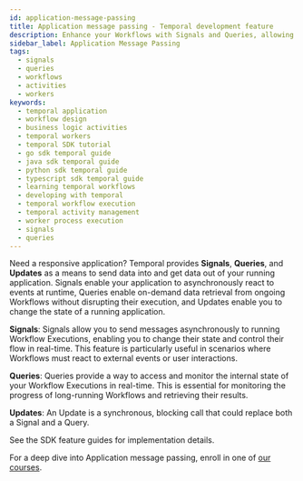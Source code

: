 ```yaml
---
id: application-message-passing
title: Application message passing - Temporal development feature
description: Enhance your Workflows with Signals and Queries, allowing dynamic responses to external events and real-time state access for comprehensive monitoring and tracking.
sidebar_label: Application Message Passing
tags:
  - signals
  - queries
  - workflows
  - activities
  - workers
keywords:
  - temporal application
  - workflow design
  - business logic activities
  - temporal workers
  - temporal SDK tutorial
  - go sdk temporal guide
  - java sdk temporal guide
  - python sdk temporal guide
  - typescript sdk temporal guide
  - learning temporal workflows
  - developing with temporal
  - temporal workflow execution
  - temporal activity management
  - worker process execution
  - signals
  - queries
---
```



Need a responsive application?
Temporal provides **Signals**, **Queries**, and **Updates** as a means to send data into and get data out of your running application.
Signals enable your application to asynchronously react to events at runtime, Queries enable on-demand data retrieval from ongoing Workflows without disrupting their execution, and Updates enable you to change the state of a running application.

**Signals**: Signals allow you to send messages asynchronously to running Workflow Executions, enabling you to change their state and control their flow in real-time.
This feature is particularly useful in scenarios where Workflows must react to external events or user interactions.

**Queries**: Queries provide a way to access and monitor the internal state of your Workflow Executions in real-time.
This is essential for monitoring the progress of long-running Workflows and retrieving their results.

**Updates**: An Update is a synchronous, blocking call that could replace both a Signal and a Query.

See the SDK feature guides for implementation details.

<RelatedReadContainer>
  <RelatedReadItem path="/develop/go/message-passing" text="Go SDK application message passing feature guide" archetype="feature-guide" />
  <RelatedReadItem path="/develop/java/message-passing" text="Java SDK application message passing feature guide" archetype="feature-guide" />
  <RelatedReadItem path="/develop/python/message-passing" text="Python SDK application message passing feature guide" archetype="feature-guide" />
  <RelatedReadItem path="/develop/typescript/message-passing" text="TypeScript SDK application message passing feature guide" archetype="feature-guide" />
  <RelatedReadItem path="/develop/dotnet/message-passing" text=".NET SDK application message passing feature guide" archetype="feature-guide" />
</RelatedReadContainer>

For a deep dive into Application message passing, enroll in one of [our courses](https://learn.temporal.io/courses/interacting_with_workflows).
